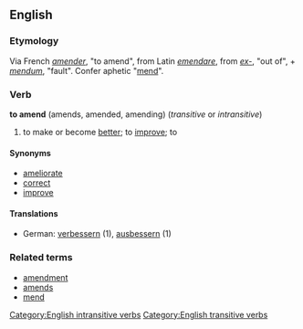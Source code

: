 ==English==
===Etymology===
Via French ''[[amender]]'', "to amend", from Latin ''[[emendare]]'', from ''[[ex-]]'', "out of", + ''[[mendum]]'', "fault". Confer aphetic "[[mend]]".
=== Verb ===
'''to amend''' (amends, amended, amending) (''transitive'' or ''intransitive'')
# to make or become [[better]]; to [[improve]]; to 
====Synonyms====
*[[ameliorate]]
*[[correct]]
*[[improve]]
====Translations====
*German: [[verbessern]] (1), [[ausbessern]] (1)
===Related terms===
*[[amendment]]
*[[amends]]
*[[mend]]
[[Category:English intransitive verbs]]
[[Category:English transitive verbs]]